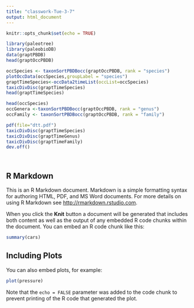 ```yaml
---
title: "classwork-Tue-3-7"
output: html_document
---
```


```r
knitr::opts_chunk$set(echo = TRUE)
```
```r
library(paleotree)
library(paleobioDB)
data(graptPBDB)
head(graptOccPBDB)

occSpecies <- taxonSortPBDBocc(graptOccPBDB, rank = "species")
plotOccData(occSpecies,groupLabel = "species")
graptTimeSpecies<-occData2timeList(occList=occSpecies)
taxicDivDisc(graptTimeSpecies)
head(graptTimeSpecies)

head(occSpecies)
occGenera <-taxonSortPBDBocc(graptOccPBDB, rank = "genus")
occFamily <- taxonSortPBDBocc(graptOccPBDB, rank = "family")

pdf(file="dtt.pdf")
taxicDivDisc(graptTimeSpecies)
taxicDivDisc(graptTimeGenus)
taxicDivDisc(graptTimeFamily)
dev.off()




```
## R Markdown

This is an R Markdown document. Markdown is a simple formatting syntax for authoring HTML, PDF, and MS Word documents. For more details on using R Markdown see <http://rmarkdown.rstudio.com>.

When you click the **Knit** button a document will be generated that includes both content as well as the output of any embedded R code chunks within the document. You can embed an R code chunk like this:

```r
summary(cars)
```

## Including Plots

You can also embed plots, for example:

```r
plot(pressure)
```

Note that the `echo = FALSE` parameter was added to the code chunk to prevent printing of the R code that generated the plot.
